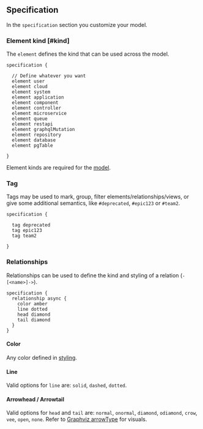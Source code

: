 
## Specification

In the `specification` section you customize your model.

### Element kind [#kind]

The `element` defines the kind that can be used across the model.

```likec4 copy
specification {

  // Define whatever you want
  element user
  element cloud
  element system
  element application
  element component
  element controller
  element microservice
  element queue
  element restapi
  element graphqlMutation
  element repository
  element database
  element pgTable

}
```

Element kinds are required for the [model](./model).

### Tag

Tags may be used to mark, group, filter elements/relationships/views, or give some additional semantics, like `#deprecated`, `#epic123` or `#team2`.

```likec4
specification {

  tag deprecated
  tag epic123
  tag team2

}
```
### Relationships

Relationships can be used to define the kind and styling of a relation (`-[<name>]->`).
```likec4
specification {
  relationship async {
    color amber
    line dotted
    head diamond
    tail diamond
  }
}
```

#### Color
Any color defined in [styling](./styling).

#### Line
Valid options for `line` are: `solid`, `dashed`, `dotted`.

#### Arrowhead / Arrowtail
Valid options for `head` and `tail` are: `normal`, `onormal`, `diamond`, `odiamond`, `crow`, `vee`, `open`, `none`.
Refer to [Graphviz arrowType](https://graphviz.org/docs/attr-types/arrowType/) for visuals.
